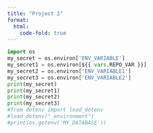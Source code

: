 ---
title: "Project 2"
format:
  html:
    code-fold: true
---

```{python, .hidden}
import os
my_secret = os.environ['ENV_VARIABLE']
my_secret1 = os.environ[${{ vars.REPO_VAR }}]
my_secret2 = os.environ['ENV_VARIABLE1']
my_secret3 = os.environ['ENV_VARIABLE2']
print(my_secret)
print(my_secret1)
print(my_secret2)
print(my_secret3)
#from dotenv import load_dotenv
#load_dotenv("_environment")
#print(os.getenv('MY_DATABASE'))
```

